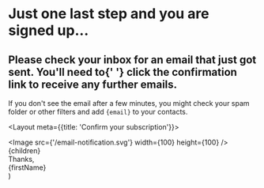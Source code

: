 
<h1 className="uppercase sm:text-base text-sm font-medium tracking-wide text-brand-pink-500">
  Just one last step and you are signed up...
</h1>

<h2 className="font-bold lg:text-3xl sm:text-2xl text-xl">
  Please check your inbox for an email that just got sent. You'll need to{' '}
  <span className="text-brand-pink-500">click the confirmation link</span> to
  receive any further emails.
</h2>

<p className="opacity-80 prose">
  If you don't see the email after a few minutes, you might check your spam
  folder or other filters and add <code>{email}</code> to your contacts.
</p>


  <Layout meta={{title: 'Confirm your subscription'}}>
    <div className="max-w-3xl text-center flex flex-col items-center justify-center space-y-5 mx-auto py-32 px-5">
      <Image src={'/email-notification.svg'} width={100} height={100} />
      {children}
      <div className="flex flex-col pt-6 text-sm opacity-80 text-gray-900">
        Thanks,
        <br />
        {firstName}
      </div>
    </div>
  </Layout>
)
